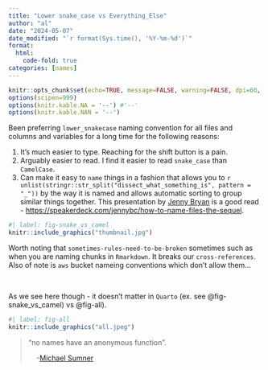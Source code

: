 ```yaml
---
title: "Lower snake_case vs Everything_Else"
author: "al"
date: "2024-05-07"
date_modified: "`r format(Sys.time(), '%Y-%m-%d')`"
format: 
  html:
    code-fold: true
categories: [names]
---
```


```r
knitr::opts_chunk$set(echo=TRUE, message=FALSE, warning=FALSE, dpi=60, out.width = "100%")
options(scipen=999)
options(knitr.kable.NA = '--') #'--'
options(knitr.kable.NAN = '--')
```


Been preferring `lower_snakecase` naming convention for all files and columns and variables for a long time for the following reasons:

1.  It's much easier to type. Reaching for the shift button is a pain.
2.  Arguably easier to read. I find it easier to read `snake_case` than `CamelCase`.
3.  Can make it easy to `name` things in a fashion that allows you to `r unlist(stringr::str_split("dissect_what_something_is", pattern = "_"))` by the way it is named and allows automatic sorting to group similar things together. This presentation by [Jenny Bryan](https://github.com/jennybc) is a good read - [https://speakerdeck.com/jennybc/how-to-name-files-the-sequel](https://speakerdeck.com/jennybc/how-to-name-files-the-sequel). 

```r
#| label: fig-snake_vs_camel
knitr::include_graphics("thumbnail.jpg")
```

Worth noting that `sometimes-rules-need-to-be-broken` sometimes such as when you are naming chunks in `Rmarkdown`. It breaks our `cross-references`.  Also of note is `aws` bucket nameing conventions which don't allow them...

<br>


As we see here though - it doesn't matter in `Quarto` (ex. see @fig-snake_vs_camel) vs @fig-all).

```r
#| label: fig-all
knitr::include_graphics("all.jpeg")
```

>"no names have an anonymous function".
>
>&nbsp;&nbsp;&nbsp;&nbsp;-[Michael Sumner](https://github.com/mdsumner)
